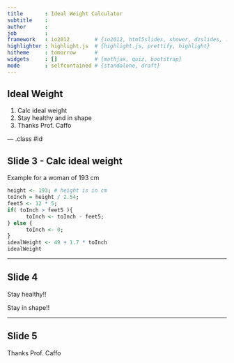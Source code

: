 ```yaml
---
title       : Ideal Weight Calculator
subtitle    : 
author      : 
job         : 
framework   : io2012        # {io2012, html5slides, shower, dzslides, ...}
highlighter : highlight.js  # {highlight.js, prettify, highlight}
hitheme     : tomorrow      # 
widgets     : []            # {mathjax, quiz, bootstrap}
mode        : selfcontained # {standalone, draft}
---
```


## Ideal Weight

1. Calc ideal weight
2. Stay healthy and in shape
3. Thanks Prof. Caffo


--- .class #id 

## Slide 3 - Calc ideal weight
Example for a woman of 193 cm
```r
height <- 193; # height is in cm
toInch = height / 2.54;  
feet5 <- 12 * 5;
if( toInch > feet5 ){
      toInch <- toInch - feet5;
} else {
      toInch <- 0;
}
idealWeight <- 49 + 1.7 * toInch
idealWeight
```


---

## Slide 4

Stay healthy!!

Stay in shape!!

---

## Slide 5

Thanks Prof. Caffo
